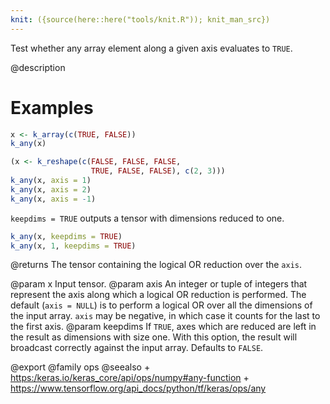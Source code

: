```yaml
---
knit: ({source(here::here("tools/knit.R")); knit_man_src})
---
```

Test whether any array element along a given axis evaluates to `TRUE`.

@description

# Examples
```r
x <- k_array(c(TRUE, FALSE))
k_any(x)
```

```r
(x <- k_reshape(c(FALSE, FALSE, FALSE,
                  TRUE, FALSE, FALSE), c(2, 3)))
k_any(x, axis = 1)
k_any(x, axis = 2)
k_any(x, axis = -1)
```

`keepdims = TRUE` outputs a tensor with dimensions reduced to one.
```r
k_any(x, keepdims = TRUE)
k_any(x, 1, keepdims = TRUE)
```

@returns
The tensor containing the logical OR reduction over the `axis`.

@param x Input tensor.
@param axis An integer or tuple of integers that represent the axis along
    which a logical OR reduction is performed. The default
    (`axis = NULL`) is to perform a logical OR over all the dimensions
    of the input array. `axis` may be negative, in which case it counts
    for the last to the first axis.
@param keepdims If `TRUE`, axes which are reduced are left in the result as
    dimensions with size one. With this option, the result will
    broadcast correctly against the input array. Defaults to `FALSE`.

@export
@family ops
@seealso
+ <https:/keras.io/keras_core/api/ops/numpy#any-function>
+ <https://www.tensorflow.org/api_docs/python/tf/keras/ops/any>
